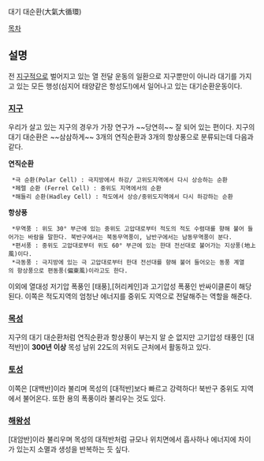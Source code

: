 대기 대순환(大氣大循環)

[[목차]]
== 설명 ==
전 [[지구]]적으로 벌어지고 있는 열 전달 운동의 일환으로 지구뿐만이 아니라 대기를 가지고 있는 모든 행성(심지어 태양같은 항성도!)에서 일어나고 있는 대기순환운동이다.

=== [[지구]] ===
우리가 살고 있는 지구의 경우가 가장 연구가 ~~당연히~~ 잘 되어 있는 편이다. 지구의 대기 대순환은 ~~삼삼하게~~ 3개의 연직순환과 3개의 항상풍으로 분류되는데 다음과 같다.

'''연직순환'''
  *극 순환(Polar Cell) : 극지방에서 하강/ 고위도지역에서 다시 상승하는 순환 
  *페렐 순환 (Ferrel Cell) : 중위도 지역에서의 순환 
  *해들리 순환(Hadley Cell) : 적도에서 상승/중위도지역에서 다시 하강하는 순환 
'''항상풍'''
  *무역풍 : 위도 30° 부근에 있는 중위도 고압대로부터 적도의 적도 수렴대를 향해 불어 들어가는 바람을 말한다. 북반구에서는 북동무역풍이, 남반구에서는 남동무역풍이 분다. 
  *편서풍 : 중위도 고압대로부터 위도 60° 부근에 있는 한대 전선대로 불어가는 지상풍(地上風)이다. 
  *극동풍 : 극지방에 있는 극 고압대로부터 한대 전선대를 향해 불어 들어오는 동풍 계열의 항상풍으로 편동풍(偏東風)이라고도 한다.

이외에 열대성 저기압 폭풍인 [태풍],[허리케인]과 고기압성 폭풍인 반싸이클론이 해당된다. 이쪽은 적도지역의 엄청난 에너지를 중위도 지역으로 전달해주는 역할을 해준다.

=== [[목성]] ===
지구의 대기 대순환처럼 연직순환과 항상풍이 부는지 알 순 없지만 고기압성 태풍인 [대적반]이 '''300년 이상''' 목성 남위 22도의 저위도 근처에서 활동하고 있다.

=== [[토성]] ===
이쪽은 [대백반]이라 불리며 목성의 [대적반]보다 빠르고 강력하다! 북반구 중위도 지역에서 불어온다. 또한 용의 폭풍이라 불리우는 것도 있다.

=== [[해왕성]] ===
[대암반]이라 불리우며 목성의 대적반처럼 규모나 위치면에서 흡사하나 에너지에 차이가 있는지 소멸과 생성을 반복하는 듯 싶다.

